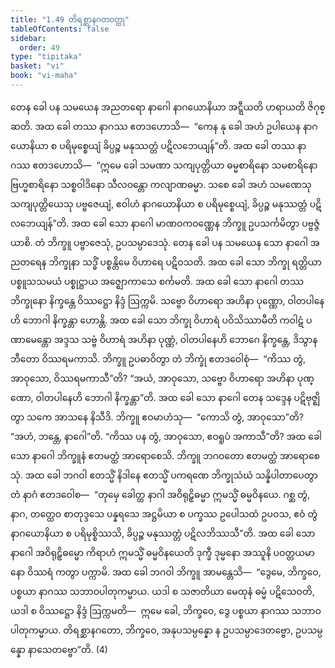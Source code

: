 ```yaml
---
title: "1.49 တိရစ္ဆာနဂတဝတ္ထု"
tableOfContents: false
sidebar:
  order: 49
type: "tipitaka"
basket: "vi"
book: "vi-maha"
---
```



<DynamicBreadcrumb />

<Division number="111" book="vi-maha" e="ch" v="3" p="120">

<Paragraph number="484" book="vi-maha">
တေန ခေါ ပန သမယေန အညတရော နာဂေါ နာဂယောနိယာ အဋ္ဋီယတိ ဟရာယတိ ဇိဂုစ္ဆတိ. အထ ခေါ တဿ နာဂဿ ဧတဒဟောသိ—  “ကေန နု ခေါ အဟံ ဥပါယေန နာဂယောနိယာ စ ပရိမုစ္စေယျံ ခိပ္ပဉ္စ မနုဿတ္တံ ပဋိလဘေယျန်”တိ. အထ ခေါ တဿ နာဂဿ ဧတဒဟောသိ—  “ဣမေ ခေါ သမဏာ သကျပုတ္တိယာ ဓမ္မစာရိနော သမစာရိနော ဗြဟ္မစာရိနော သစ္စဝါဒိနော သီလဝန္တော ကလျာဏဓမ္မာ. သစေ ခေါ အဟံ သမဏေသု သကျပုတ္တိယေသု ပဗ္ဗဇေယျံ, ဧဝါဟံ နာဂယောနိယာ စ ပရိမုစ္စေယျံ, ခိပ္ပဉ္စ မနုဿတ္တံ ပဋိလဘေယျန်”တိ. အထ ခေါ သော နာဂေါ မာဏဝကဝဏ္ဏေန ဘိက္ခူ ဥပသင်္ကမိတွာ ပဗ္ဗဇ္ဇံ ယာစိ. တံ ဘိက္ခူ ပဗ္ဗာဇေသုံ, ဥပသမ္ပာဒေသုံ. တေန ခေါ ပန သမယေန သော နာဂေါ အညတရေန ဘိက္ခုနာ သဒ္ဓိံ ပစ္စန္တိမေ ဝိဟာရေ ပဋိဝသတိ. အထ ခေါ သော ဘိက္ခု ရတ္တိယာ ပစ္စူသသမယံ ပစ္စုဋ္ဌာယ အဇ္ဈောကာသေ စင်္ကမတိ. အထ ခေါ သော နာဂေါ တဿ ဘိက္ခုနော နိက္ခန္တေ ဝိဿဋ္ဌော နိဒ္ဒံ ဩက္ကမိ. သဗ္ဗော ဝိဟာရော အဟိနာ ပုဏ္ဏော, ဝါတပါနေဟိ ဘောဂါ နိက္ခန္တာ ဟောန္တိ. အထ ခေါ သော ဘိက္ခု ဝိဟာရံ ပဝိသိဿာမီတိ ကဝါဋံ ပဏာမေန္တော အဒ္ဒသ သဗ္ဗံ ဝိဟာရံ အဟိနာ ပုဏ္ဏံ, ဝါတပါနေဟိ ဘောဂေ နိက္ခန္တေ, ဒိသွာန ဘီတော ဝိဿရမကာသိ. ဘိက္ခူ ဥပဓာဝိတွာ တံ ဘိက္ခုံ ဧတဒဝေါစုံ—  “ကိဿ တွံ, အာဝုသော, ဝိဿရမကာသီ”တိ? “အယံ, အာဝုသော, သဗ္ဗော ဝိဟာရော အဟိနာ ပုဏ္ဏော, ဝါတပါနေဟိ ဘောဂါ နိက္ခန္တာ”တိ. အထ ခေါ သော နာဂေါ တေန သဒ္ဒေန ပဋိဗုဇ္ဈိတွာ သကေ အာသနေ နိသီဒိ. ဘိက္ခူ ဧဝမာဟံသု—  “ကောသိ တွံ, အာဝုသော”တိ? “အဟံ, ဘန္တေ, နာဂေါ”တိ. “ကိဿ ပန တွံ, အာဝုသော, ဧဝရူပံ အကာသီ”တိ? အထ ခေါ သော နာဂေါ ဘိက္ခူနံ ဧတမတ္ထံ အာရောစေသိ. ဘိက္ခူ ဘဂဝတော ဧတမတ္ထံ အာရောစေသုံ.
</Paragraph>

<Paragraph number="485" book="vi-maha">
အထ ခေါ ဘဂဝါ ဧတသ္မိံ နိဒါနေ ဧတသ္မိံ ပကရဏေ ဘိက္ခုသံဃံ သန္နိပါတာပေတွာ တံ နာဂံ ဧတဒဝေါစ—  “တုမှေ ခေါတ္ထ နာဂါ အဝိရုဠှိဓမ္မာ ဣမသ္မိံ ဓမ္မဝိနယေ. ဂစ္ဆ တွံ, နာဂ, တတ္ထေဝ စာတုဒ္ဒသေ ပန္နရသေ အဋ္ဌမိယာ စ ပက္ခဿ ဥပေါသထံ ဥပဝသ, ဧဝံ တွံ နာဂယောနိယာ စ ပရိမုစ္စိဿသိ, ခိပ္ပဉ္စ မနုဿတ္တံ ပဋိလဘိဿသီ”တိ. အထ ခေါ သော နာဂေါ အဝိရုဠှိဓမ္မော ကိရာဟံ ဣမသ္မိံ ဓမ္မဝိနယေတိ ဒုက္ခီ ဒုမ္မနော အဿူနိ ပဝတ္တယမာနော ဝိဿရံ ကတွာ ပက္ကာမိ. အထ ခေါ ဘဂဝါ ဘိက္ခူ အာမန္တေသိ—  “ဒွေမေ, ဘိက္ခဝေ, ပစ္စယာ နာဂဿ သဘာဝပါတုကမ္မာယ. ယဒါ စ သဇာတိယာ မေထုနံ ဓမ္မံ ပဋိသေဝတိ, ယဒါ စ ဝိဿဋ္ဌော နိဒ္ဒံ ဩက္ကမတိ—  ဣမေ ခေါ, ဘိက္ခဝေ, ဒွေ ပစ္စယာ နာဂဿ သဘာဝပါတုကမ္မာယ. တိရစ္ဆာနဂတော, ဘိက္ခဝေ, အနုပသမ္ပန္နော န ဥပသမ္ပာဒေတဗ္ဗော, ဥပသမ္ပန္နော နာသေတဗ္ဗော”တိ. (4)
</Paragraph>
</Division>
